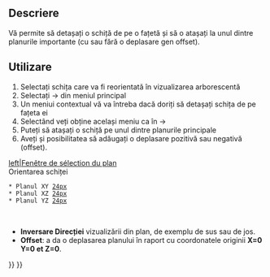 <languages/>

{{Docnav
|[[Sketcher_MapSketch|Attach Sketch]]
|[[Sketcher_ValidateSketch|Validate Sketch]]
|[[Sketcher_Workbench|Sketcher]]
|IconL=Sketcher_MapSketch.svg‎
|IconR=Sketcher_ValidateSketch.svg
|IconC=Workbench_Sketcher.svg
}}

<div class="mw-translate-fuzzy">
{{GuiCommand
|Name=Sketcher Reorient
|Empty=1
|Workbenches=[[Sketcher Workbench|Sketcher]], [[PartDesign Workbench|PartDesign]]
|MenuLocation=Part design → Reorient sketch
|SeeAlso=[[Sketcher_MapSketch|Map sketch]], [[Sketcher_NewSketch|New Sketch]]
}}
</div>

<span id="Description"></span>
==Descriere==

<div class="mw-translate-fuzzy">
Vă permite să detașați o schiță de pe o fațetă și să o atașați la unul dintre planurile importante (cu sau fără o deplasare gen offset).
</div>

<span id="Usage"></span>
==Utilizare==

<div class="mw-translate-fuzzy">
#Selectați schița care va fi reorientată în vizualizarea arborescentă
#Selectați {{KEY| Sketch}}  →  {{KEY| Reorient sketch}} din meniul principal
#Un meniui contextual vă va întreba dacă doriți să detașați schița de pe fațeta ei
#Selectând {{KEY| Yes}} veți obține același meniu ca în {{KEY| Sketch}}  →  {{KEY| New Sketch}}
#Puteți să atașați o schiță pe unul dintre planurile principale
#Aveți și posibilitatea să adăugați o deplasare pozitivă sau negativă (offset).
[[IMAGE:Sketcher_New_it.png|left|Fenêtre de sélection du plan]] 
<br />
Orientarea schiței

 * Planul XY [[IMAGE:View-top.svg|24px]]
 * Planul XZ [[IMAGE:View-front.svg|24px]]
 * Planul YZ [[IMAGE:View-right.svg|24px]]
<br />
{{clear}}
* '''Inversare Direcției''' vizualizării din plan, de exemplu de sus sau de jos.
* '''Offset''': a da o deplasarea planului în raport cu coordonatele originii '''X=0 Y=0 et Z=0'''.
{{clear}}
</div>


{{Docnav
|[[Sketcher_MapSketch|Attach Sketch]]
|[[Sketcher_ValidateSketch|Validate Sketch]]
|[[Sketcher_Workbench|Sketcher]]
|IconL=Sketcher_MapSketch.svg‎
|IconR=Sketcher_ValidateSketch.svg
|IconC=Workbench_Sketcher.svg
}}

{{Sketcher_Tools_navi{{#translation:}}}}
{{Userdocnavi{{#translation:}}}}